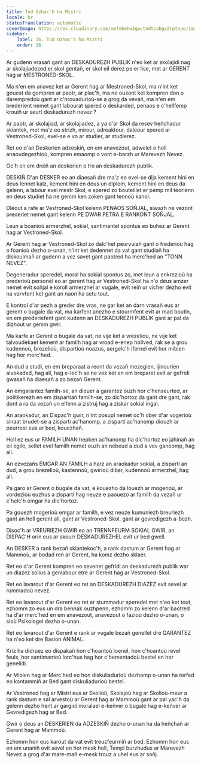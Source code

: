 ```yaml
---
title: Tud Ozhac'h ha Mistri
locale: br
statusTranslation: automatic
coverImage: https://res.cloudinary.com/xmfm6mhw3gwctndtcubgx2rptnae/image/upload/v1740337243/small_cover_educacion_fundamental_a051170f1c.webp
sidebar:
    label: 36. Tud Ozhac'h ha Mistri
    order: 36
---
```

Ar gudenn vrasañ gant an DESKADUREZH PUBLIK n'eo ket ar skolajidi nag ar skolajiadezed er skol gentañ, er skol eil derez pe er lise, met ar GERENT hag ar MESTRONED-SKOL.

Ma n'en em anavez ket ar Gerent hag ar Mestroned-Skol, ma n'int ket gouest da gompren ar paotr, ar plac'h, ma ne ouzont ket kompren don o darempredoù gant ar c'hrouadurioù-se a grog da vevañ, ma n'en em brederient nemet gant labourat spered o deskarded, penaos e c'hellfemp krouiñ ur seurt deskadurezh nevez ?

Ar paotr, ar skolajiad, ar skolajiadez, a ya d'ar Skol da resev heñchadur skiantek, met ma'z eo strizh, mirour, adreaktour, daleour spered ar Vestroned-Skol, evel-se e vo ar studier, ar studierez.

Ret eo d'an Deskerien adzeskiñ, en em anavezout, adwelet o holl anaoudegezhioù, kompren emaomp o vont e-barzh ur Marevezh Nevez.

Oc'h en em dreiñ an deskerien e tro an deskadurezh publik.

DESKIÑ D'an DESKER eo an diaesañ dre ma'z eo evel-se dija kement hini en deus lennet kalz, kement hini en deus un diplom, kement hini en deus da gelenn, a labour evel mestr Skol, e spered zo bouteillet er pemp mil teorienn en deus studiet ha ne gemm ken zoken gant tennoù kanol.

Dleout a rafe ar Vestroned-Skol kelenn PENAOS SOÑJAL, siwazh ne vezont prederiet nemet gant kelenn PE DWAR PETRA E RANKONT SOÑJAL.

Leun a boanioù armerzhel, sokial, santimantel spontus eo buhez ar Gerent hag ar Vestroned-Skol.

Ar Gerent hag ar Vestroned-Skol zo dalc'het peurvuiañ gant o frederioù hag o foanioù dezho o-unan, n'int ket dedennet da vat gant studiañ ha diskoulmañ ar gudenn a vez savet gant paotred ha merc'hed an "TONN NEVEZ".

Degeneradur speredel, moral ha sokial spontus zo, met leun a enkrezioù ha prederioù personel eo ar gerent hag ar Vestroned-Skol ha n'o deus amzer nemet evit soñjal e koroll armerzhel ar vugale, evit reiñ ur vicher dezho evit na varvfent ket gant an naon ha setu tout.

E kontrol d'ar pezh a greder dre vras, ne gar ket an darn vrasañ eus ar gerent o bugale da vat, ma karfent anezho e stourmfent evit ar mad boutin, en em prederiefent gant kudenn an DESKADUREZH PUBLIK gant ar pal da dizhout ur gemm gwir.

Ma karfe ar Gerent o bugale da vat, ne vije ket a vrezelioù, ne vije ket talvoudekaet kement ar familh hag ar vroad e-enep hollved, rak se a grou kudennoù, brezelioù, dispartioù noazus, aergelc'h ifernel evit hor mibien hag hor merc'hed.

An dud a studi, en em breparaat a reont da vezañ mezegien, ijinourien alvokaded, hag all, hag e-lec'h se ne vez ket en em breparet evit ar gefridi gwasañ ha diaesañ a zo bezañ Gerent.

An emgarantez familh-se, an diouer a garantez ouzh hor c'henseurted, ar politikerezh en em zispartiañ familh-se, zo dic'hortoz da gant dre gant, rak dont a ra da vezañ un elfenn a zistruj hag a ziskar sokial ingal.

An araokadur, an Dispac'h gwir, n'int posupl nemet oc'h ober d'ar vogerioù sinaat brudet-se a zisparti ac'hanomp, a zisparti ac'hanomp diouzh ar peurrest eus ar bed, kouezhañ.

Holl ez eus ur FAMILH UNAN hepken ac'hanomp ha dic'hortoz eo jahinañ an eil egile, sellet evel familh nemet ouzh an nebeud a dud a vev ganeomp, hag all.

An ezvezañs EMGAR AN FAMILH a harz an araokadur sokial, a zisparti an dud, a grou brezelioù, kastennoù, gwirioù dibar, kudennoù armerzhel, hag all.

Pa garo ar Gerent o bugale da vat, e kouezho da louezh ar mogerioù, ar vordezioù euzhus a zisparti hag neuze e paouezo ar familh da vezañ ur c'helc'h emgar ha dic'hortoz.

Pa gouezh mogerioù emgar ar familh, e vez neuze kumuniezh breuriezh gant an holl gerent all, gant ar Vestroned-Skol, gant ar gevredigezh a-bezh.

Disoc'h ar VREURIEZH GWIR eo an TRENNFEURM SOKIAL GWIR, an DISPAC'H orin eus ar skourr DESKADUREZHEL evit ur bed gwell.

An DESKER a rank bezañ skiantekoc'h, a rank dastum ar Gerent hag ar Mammoù, ar bodad ren ar Gerent, ha komz dezho sklaer.

Ret eo d'ar Gerent kompren eo sevenet gefridi an deskadurezh publik war un diazez solius a genlabour etre ar Gerent hag ar Vestroned-Skol.

Ret eo lavarout d'ar Gerent eo ret an DESKADUREZH DIAZEZ evit sevel ar rummadoù nevez.

Ret eo lavarout d'ar Gerent eo ret ar stummadur speredel met n'eo ket tout, ezhomm zo eus un dra bennak ouzhpenn, ezhomm zo kelenn d'ar baotred ha d'ar merc'hed en em anavezout, anavezout o fazioù dezho o-unan, o sioù Psikologel dezho o-unan.

Ret eo lavarout d'ar Gerent e rank ar vugale bezañ genellet dre GARANTEZ ha n'eo ket dre Basion ANIMAL.

Kriz ha didruez eo dispakañ hon c'hoantoù loenel, hon c'hoantoù revel feuls, hor santimantoù lorc'hus hag hor c'hementadoù bestel en hor genelidi.

Ar Mibien hag ar Merc'hed eo hon diskuliadurioù dezhomp o-unan ha torfed eo kontammiñ ar Bed gant diskuliadurioù bestel.

Ar Vestroned hag ar Mistri eus ar Skolioù, Skolajoù hag ar Skolioù-meur a rank dastum e sal arvestoù ar Gerent hag ar Mammoù gant ar pal yac'h da gelenn dezho hent ar gargidi moralael e-keñver o bugale hag e-keñver ar Gevredigezh hag ar Bed.

Gwir o deus an DESKERIEN da ADZESKIÑ dezho o-unan ha da heñchañ ar Gerent hag ar Mammoù.

Ezhomm hon eus karout da vat evit treuzfeurmiñ ar bed. Ezhomm hon eus en em unaniñ evit sevel en hor mesk holl, Templ burzhudus ar Marevezh Nevez a grog d'ar mare-mañ e-mesk trouz a uhel eus ar soñj.

